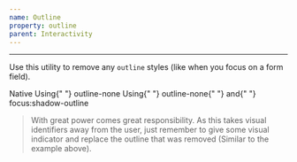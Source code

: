 ```yaml
---
name: Outline
property: outline
parent: Interactivity
---
```



<UtilityInfo pattern="outline-none" />

---

Use this utility to remove any `outline` styles (like when you focus on a form field).

<Grid>
  <InfoBox caption="Input example">
    <Box className="text-gray-700 text-sm mb-2">Native</Box>
    <Box className="bg-gray-200 p-2 rounded mb-2">
      <Box is="input" />
    </Box>
    <Box className="text-gray-700 text-sm mb-2">
      Using{" "}
      <Box className="font-mono inline-block text-blue-500">outline-none</Box>
    </Box>
    <Box className="bg-gray-200 p-2 rounded">
      <Box is="input" className="outline-none" />
    </Box>
  </InfoBox>
  <InfoBox caption="Replacement example">
    <Box className="text-gray-700 text-sm mb-2">
      Using{" "}
      <Box className="font-mono inline-block text-blue-500">outline-none</Box>{" "}
      and{" "}
      <Box className="font-mono inline-block text-blue-500">
        focus:shadow-outline
      </Box>
    </Box>
    <Box className="bg-gray-200 p-2 rounded">
      <Box
        is="input"
        className="outline-none p-2 rounded-sm focus:shadow-outline"
      />
    </Box>
  </InfoBox>
</Grid>

> With great power comes great responsibility. As this takes visual identifiers away from the user, just remember to give some visual indicator and replace the outline that was removed (Similar to the example above).
